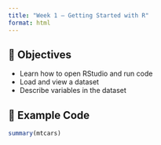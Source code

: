 ```yaml
---
title: "Week 1 – Getting Started with R"
format: html
---
```


## 🎯 Objectives

-   Learn how to open RStudio and run code\
-   Load and view a dataset\
-   Describe variables in the dataset

## 🧪 Example Code

```r
summary(mtcars)
```
